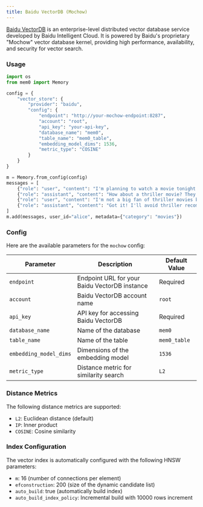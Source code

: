 ---
title: Baidu VectorDB (Mochow)
---

[Baidu VectorDB](https://cloud.baidu.com/doc/VDB/index.html) is an enterprise-level distributed vector database service developed by Baidu Intelligent Cloud. It is powered by Baidu's proprietary "Mochow" vector database kernel, providing high performance, availability, and security for vector search.

### Usage

```python
import os
from mem0 import Memory

config = {
    "vector_store": {
        "provider": "baidu",
        "config": {
            "endpoint": "http://your-mochow-endpoint:8287",
            "account": "root",
            "api_key": "your-api-key",
            "database_name": "mem0",
            "table_name": "mem0_table",
            "embedding_model_dims": 1536,
            "metric_type": "COSINE"
        }
    }
}

m = Memory.from_config(config)
messages = [
    {"role": "user", "content": "I'm planning to watch a movie tonight. Any recommendations?"},
    {"role": "assistant", "content": "How about a thriller movie? They can be quite engaging."},
    {"role": "user", "content": "I'm not a big fan of thriller movies but I love sci-fi movies."},
    {"role": "assistant", "content": "Got it! I'll avoid thriller recommendations and suggest sci-fi movies in the future."}
]
m.add(messages, user_id="alice", metadata={"category": "movies"})
```

### Config

Here are the available parameters for the `mochow` config:

| Parameter | Description | Default Value |
| --- | --- | --- |
| `endpoint` | Endpoint URL for your Baidu VectorDB instance | Required |
| `account` | Baidu VectorDB account name | `root` |
| `api_key` | API key for accessing Baidu VectorDB | Required |
| `database_name` | Name of the database | `mem0` |
| `table_name` | Name of the table | `mem0_table` |
| `embedding_model_dims` | Dimensions of the embedding model | `1536` |
| `metric_type` | Distance metric for similarity search | `L2` |

### Distance Metrics

The following distance metrics are supported:

- `L2`: Euclidean distance (default)
- `IP`: Inner product
- `COSINE`: Cosine similarity

### Index Configuration

The vector index is automatically configured with the following HNSW parameters:

- `m`: 16 (number of connections per element)
- `efconstruction`: 200 (size of the dynamic candidate list)
- `auto_build`: true (automatically build index)
- `auto_build_index_policy`: Incremental build with 10000 rows increment
